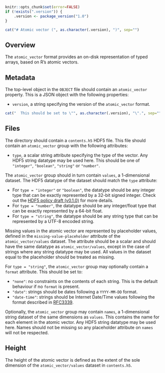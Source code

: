 ```r
knitr::opts_chunk$set(error=FALSE)
if (!exists(".version")) {
    .version <- package_version("1.0")
}
```

```r
cat("# Atomic vector (", as.character(.version), ")", sep="")
```

## Overview

The `atomic_vector` format provides an on-disk representation of typed arrays, based on R's atomic vectors.

## Metadata

The top-level object in the `OBJECT` file should contain an `atomic_vector` property.
This is a JSON object with the following properties:

- `version`, a string specifying the version of the `atomic_vector` format.
```r
cat("  This should be set to \"", as.character(.version), "\".", sep="")
```

## Files

The directory should contain a `contents.h5` HDF5 file.
This file should contain an `atomic_vector` group with the following attributes:

- `type`, a scalar string attribute specifying the type of the vector.
  Any HDF5 string datatype may be used here.
  This should be one of `"integer"`, `"boolean"`, `"string"` or `"number"`.

The `atomic_vector` group should in turn contain `values`, a 1-dimensional dataset.
The HDF5 datatype of the dataset should match the `type` attribute:

- For `type = "integer"` or `"boolean"`, the datatype should be any integer type that can be exactly represented by a 32-bit signed integer.
  Check out the [HDF5 policy draft (v0.1.0)](https://github.com/ArtifactDB/Bioc-HDF5-policy/tree/v0.1.0) for more details.
- For `type = "number"`, the datatype should be any integer/float type that can be exactly represented by a 64-bit float.
- For `type = "string"`, the datatype should be any string type that can be represented by a UTF-8 encoded string.

Missing values in the atomic vector are represented by placeholder values, defined in the `missing-value-placeholder` attribute of the `atomic_vector/values` dataset.
The attribute should be a scalar and should have the same datatype as `atomic_vector/values`, except in the case of strings where any string datatype may be used.
All values in the dataset equal to the placeholder should be treated as missing.

For `type = "string"`, the `atomic_vector` group may optionally contain a `format` attribute.
This should be set to:

- `"none"`: no constraints on the contents of each string.
  This is the default behaviour if no `format` is present.
- `"date"`: strings should be dates following a `YYYY-MM-DD` format.
- `"date-time"`: strings should be Internet Date/Time values following the format described in [RFC3339](https://www.rfc-editor.org/rfc/rfc3339).

Optionally, the `atomic_vector` group may contain `names`, a 1-dimensional string dataset of the same dimensions as `values`.
This contains the name for each element in the atomic vector.
Any HDF5 string datatype may be used here.
Names should not be missing so any placeholder attribute on `names` will not be respected.

## Height

The height of the atomic vector is defined as the extent of the sole dimension of the `atomic_vector/values` dataset in `contents.h5`.
